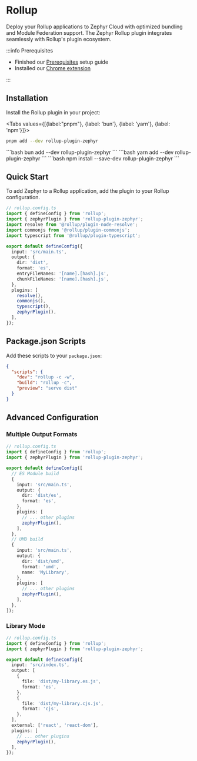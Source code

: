 
# Rollup

Deploy your Rollup applications to Zephyr Cloud with optimized bundling and Module Federation support. The Zephyr Rollup plugin integrates seamlessly with Rollup's plugin ecosystem.

:::info Prerequisites

- Finished our [Prerequisites](/introduction/installation) setup guide
- Installed our [Chrome extension](https://chromewebstore.google.com/detail/zephyr-mission-control/liflhldchhinbaeplljlplhnbkdidedn)

:::

<CodemodDisclaimer />

## Installation

Install the Rollup plugin in your project:

<Tabs values={[{label:"pnpm"}, {label: 'bun'}, {label: 'yarn'}, {label: 'npm'}]}>
<Tab>
```bash
pnpm add --dev rollup-plugin-zephyr
```
</Tab>
<Tab>
```bash
bun add --dev rollup-plugin-zephyr
```
</Tab>
<Tab>
```bash
yarn add --dev rollup-plugin-zephyr
```
</Tab>
<Tab>
```bash
npm install --save-dev rollup-plugin-zephyr
```
</Tab>
</Tabs>

## Quick Start

To add Zephyr to a Rollup application, add the plugin to your Rollup configuration.

```typescript
// rollup.config.ts
import { defineConfig } from 'rollup';
import { zephyrPlugin } from 'rollup-plugin-zephyr';
import resolve from '@rollup/plugin-node-resolve';
import commonjs from '@rollup/plugin-commonjs';
import typescript from '@rollup/plugin-typescript';

export default defineConfig({
  input: 'src/main.ts',
  output: {
    dir: 'dist',
    format: 'es',
    entryFileNames: '[name].[hash].js',
    chunkFileNames: '[name].[hash].js',
  },
  plugins: [
    resolve(),
    commonjs(),
    typescript(),
    zephyrPlugin(),
  ],
});
```

## Package.json Scripts

Add these scripts to your `package.json`:

```json
{
  "scripts": {
    "dev": "rollup -c -w",
    "build": "rollup -c",
    "preview": "serve dist"
  }
}
```

## Advanced Configuration

### Multiple Output Formats

```typescript
// rollup.config.ts
import { defineConfig } from 'rollup';
import { zephyrPlugin } from 'rollup-plugin-zephyr';

export default defineConfig([
  // ES Module build
  {
    input: 'src/main.ts',
    output: {
      dir: 'dist/es',
      format: 'es',
    },
    plugins: [
      // ... other plugins
      zephyrPlugin(),
    ],
  },
  // UMD build
  {
    input: 'src/main.ts',
    output: {
      dir: 'dist/umd',
      format: 'umd',
      name: 'MyLibrary',
    },
    plugins: [
      // ... other plugins
      zephyrPlugin(),
    ],
  },
]);
```

### Library Mode

```typescript
// rollup.config.ts
import { defineConfig } from 'rollup';
import { zephyrPlugin } from 'rollup-plugin-zephyr';

export default defineConfig({
  input: 'src/index.ts',
  output: [
    {
      file: 'dist/my-library.es.js',
      format: 'es',
    },
    {
      file: 'dist/my-library.cjs.js',
      format: 'cjs',
    },
  ],
  external: ['react', 'react-dom'],
  plugins: [
    // ... other plugins
    zephyrPlugin(),
  ],
});
```

